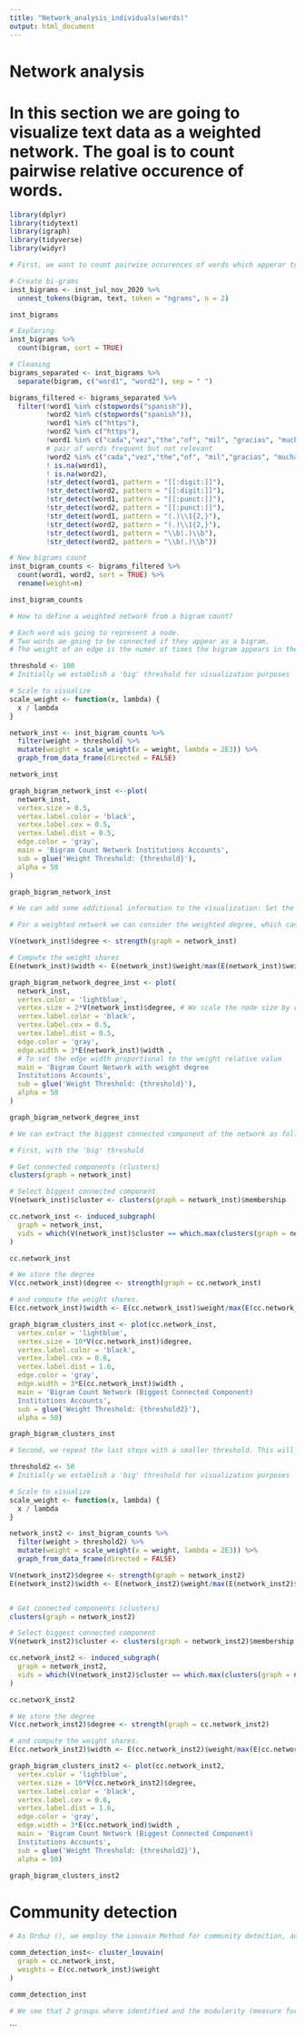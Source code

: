 ```yaml
---
title: "Network_analysis_individuals(words)"
output: html_document
---
```


# Network analysis

# In this section we are going to visualize text data as a weighted network. The goal is to count pairwise relative occurence of words.

```r
library(dplyr)
library(tidytext)
library(igraph)
library(tidyverse)
library(widyr)

# First, we want to count pairwise occurences of words which apperar together in the tweets: bigram count.

# Create bi-grams
inst_bigrams <- inst_jul_nov_2020 %>%
  unnest_tokens(bigram, text, token = "ngrams", n = 2)

inst_bigrams

# Exploring
inst_bigrams %>%
  count(bigram, sort = TRUE)

# Cleaning
bigrams_separated <- inst_bigrams %>%
  separate(bigram, c("word1", "word2"), sep = " ")

bigrams_filtered <- bigrams_separated %>%
  filter(!word1 %in% c(stopwords("spanish")),
         !word2 %in% c(stopwords("spanish")),
         !word1 %in% c("https"),
         !word2 %in% c("https"),
         !word1 %in% c("cada","vez","the","of", "mil", "gracias", "muchas"), 
         # pair of words frequent but not relevant
         !word2 %in% c("cada","vez","the","of", "mil","gracias", "muchas"), 
         ! is.na(word1),
         ! is.na(word2),
         !str_detect(word1, pattern = "[[:digit:]]"),
         !str_detect(word2, pattern = "[[:digit:]]"),
         !str_detect(word1, pattern = "[[:punct:]]"), 
         !str_detect(word2, pattern = "[[:punct:]]"),
         !str_detect(word1, pattern = "(.)\\1{2,}"),
         !str_detect(word2, pattern = "(.)\\1{2,}"),
         !str_detect(word1, pattern = "\\b(.)\\b"),
         !str_detect(word2, pattern = "\\b(.)\\b"))

# New bigrams count
inst_bigram_counts <- bigrams_filtered %>% 
  count(word1, word2, sort = TRUE) %>%
  rename(weight=n)

inst_bigram_counts
```


```r
# How to define a weighted network from a bigram count?

# Each word wis going to represent a node.
# Two words ae going to be connected if they appear as a bigram.
# The weight of an edge is the numer of times the bigram appears in the corpus.

threshold <- 100
# Initially we establish a 'big' threshold for visualization purposes

# Scale to visualize
scale_weight <- function(x, lambda) {
  x / lambda
}

network_inst <- inst_bigram_counts %>%
  filter(weight > threshold) %>%
  mutate(weight = scale_weight(x = weight, lambda = 2E3)) %>% 
  graph_from_data_frame(directed = FALSE)

network_inst

graph_bigram_network_inst <--plot(
  network_inst, 
  vertex.size = 0.5,
  vertex.label.color = 'black',
  vertex.label.cex = 0.5,
  vertex.label.dist = 0.5,
  edge.color = 'gray',
  main = 'Bigram Count Network Institutions Accounts',
  sub = glue('Weight Threshold: {threshold}'),
  alpha = 50
)

graph_bigram_network_inst
```

```r
# We can add some additional information to the visualization: Set the sizes of the nodes and the edges by the degree and weight respectively.

# For a weighted network we can consider the weighted degree, which can be computed with the strength function.

V(network_inst)$degree <- strength(graph = network_inst)

# Compute the weight shares
E(network_inst)$width <- E(network_inst)$weight/max(E(network_inst)$weight)

graph_bigram_network_degree_inst <- plot(
  network_inst, 
  vertex.color = 'lightblue',
  vertex.size = 2*V(network_inst)$degree, # We scale the node size by degree
  vertex.label.color = 'black', 
  vertex.label.cex = 0.5, 
  vertex.label.dist = 0.5,
  edge.color = 'gray', 
  edge.width = 3*E(network_inst)$width ,
  # To set the edge width proportional to the weight relative value
  main = 'Bigram Count Network with weight degree 
  Institutions Accounts', 
  sub = glue('Weight Threshold: {threshold}'), 
  alpha = 50
)

graph_bigram_network_degree_inst
```
```r
# We can extract the biggest connected component of the network as follows

# First, with the 'big' threshold

# Get connected components (clusters)
clusters(graph = network_inst)

# Select biggest connected component
V(network_inst)$cluster <- clusters(graph = network_inst)$membership

cc.network_inst <- induced_subgraph(
  graph = network_inst,
  vids = which(V(network_inst)$cluster == which.max(clusters(graph = network_inst)$csize))
)

cc.network_inst 

# We store the degree
V(cc.network_inst)$degree <- strength(graph = cc.network_inst)

# and compute the weight shares.
E(cc.network_inst)$width <- E(cc.network_inst)$weight/max(E(cc.network_inst)$weight)

graph_bigram_clusters_inst <- plot(cc.network_inst, 
  vertex.color = 'lightblue',
  vertex.size = 10*V(cc.network_inst)$degree,
  vertex.label.color = 'black', 
  vertex.label.cex = 0.6, 
  vertex.label.dist = 1.6,
  edge.color = 'gray', 
  edge.width = 3*E(cc.network_inst)$width ,
  main = 'Bigram Count Network (Biggest Connected Component)
  Institutions Accounts', 
  sub = glue('Weight Threshold: {threshold2}'), 
  alpha = 50)

graph_bigram_clusters_inst

# Second, we repeat the last steps with a smaller threshold. This will allow us to  get a more complex network.

threshold2 <- 50
# Initially we establish a 'big' threshold for visualization purposes

# Scale to visualize
scale_weight <- function(x, lambda) {
  x / lambda
}

network_inst2 <- inst_bigram_counts %>%
  filter(weight > threshold2) %>%
  mutate(weight = scale_weight(x = weight, lambda = 2E3)) %>% 
  graph_from_data_frame(directed = FALSE)

V(network_inst2)$degree <- strength(graph = network_inst2)
E(network_inst2)$width <- E(network_inst2)$weight/max(E(network_inst2)$weight)


# Get connected components (clusters)
clusters(graph = network_inst2)

# Select biggest connected component
V(network_inst2)$cluster <- clusters(graph = network_inst2)$membership

cc.network_inst2 <- induced_subgraph(
  graph = network_inst2,
  vids = which(V(network_inst2)$cluster == which.max(clusters(graph = network_inst2)$csize))
)

cc.network_inst2 

# We store the degree
V(cc.network_inst2)$degree <- strength(graph = cc.network_inst2)

# and compute the weight shares.
E(cc.network_inst2)$width <- E(cc.network_inst2)$weight/max(E(cc.network_inst2)$weight)

graph_bigram_clusters_inst2 <- plot(cc.network_inst2, 
  vertex.color = 'lightblue',
  vertex.size = 10*V(cc.network_inst2)$degree,
  vertex.label.color = 'black', 
  vertex.label.cex = 0.6, 
  vertex.label.dist = 1.6,
  edge.color = 'gray', 
  edge.width = 3*E(cc.network_ind)$width ,
  main = 'Bigram Count Network (Biggest Connected Component)
  Institutions Accounts', 
  sub = glue('Weight Threshold: {threshold2}'), 
  alpha = 50)

graph_bigram_clusters_inst2
```

# Community detection
```r
# As Orduz (), we employ the Louvain Method for community detection, and to try to find clusters within the network. The precedent is an algorithm for detecting communities in networks. It evaluates how much more densely connected the nodes within a community are, compared to how connected they would be in a random network (neo4j, December 2020). It recursively merges communities into a single node and executes the modularity clustering on the condensed graphs.

comm_detection_inst<- cluster_louvain(
  graph = cc.network_inst, 
  weights = E(cc.network_inst)$weight
)

comm_detection_inst

# We see that 2 groups where identified and the modularity (measure for the “quality” of certain partition of the nodes in a network like clusterings) is 0.22. This result its not very good (better if closer to 1). Institutions have a smaller modularity then individuals. 

```

```

